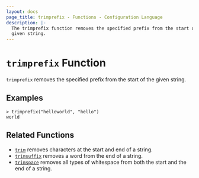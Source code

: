 ```yaml
---
layout: docs
page_title: trimprefix - Functions - Configuration Language
description: |-
  The trimprefix function removes the specified prefix from the start of a
  given string.
---
```


# `trimprefix` Function

`trimprefix` removes the specified prefix from the start of the given string.

## Examples

```shell-session
> trimprefix("helloworld", "hello")
world
```

## Related Functions

- [`trim`](/nomad/docs/job-specification/hcl2/functions/string/trim) removes characters at the start and end of a string.
- [`trimsuffix`](/nomad/docs/job-specification/hcl2/functions/string/trimsuffix) removes a word from the end of a string.
- [`trimspace`](/nomad/docs/job-specification/hcl2/functions/string/trimspace) removes all types of whitespace from
  both the start and the end of a string.
